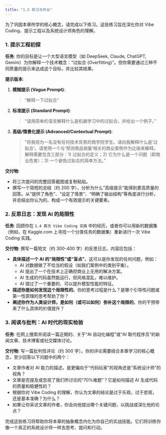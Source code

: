 ```yaml
---
title: "1.5 练习与作业"
---
```


为了巩固本章所学的核心概念，请完成以下练习。这些练习旨在深化你对 Vibe Coding、提示工程以及系统设计师角色的理解。

### 1. 提示工程初探

**任务**:
你的目标是让一个大型语言模型（如 DeepSeek, Claude, ChatGPT, Gemini）为你解释一个技术概念：“过拟合 (Overfitting)”。但你需要通过三种不同质量的提示来达成这个目标，并比较其结果。

**提示版本**:

1.  **模糊提示 (Vague Prompt)**:

    > "解释一下过拟合"

2.  **标准提示 (Standard Prompt)**:

    > "请用简单的语言解释什么是机器学习中的过拟合，并给出一个例子。"

3.  **高级/情景化提示 (Advanced/Contextual Prompt)**:

    > "将我视为一名没有任何技术背景的商学院学生。请向我解释什么是‘过拟合’。请使用一个与‘预测商品销量’相关的商业案例作为比喻来解释。解释需要包含三部分：1) 过拟合的定义；2) 它为什么是一个问题（即商业危害）；3) 一个避免过拟合的简单方法。"

**交付物**:

-   将三次提问的完整回答截图或复制粘贴。
-   撰写一个简短的总结（约 200 字），分析为什么“高级提示”能得到更高质量的回答。从“提供了角色”、“设定了情景”、“明确了输出结构”等角度进行分析，并总结出你认为的、构成一个有效提示的关键要素。

### 2. 反思日志：发现 AI 的局限性

**任务**:
回顾你在 `1.4 首次 Vibe Coding 实践` 中的经历，或者你可以用新的数据集（例如，在 Kaggle.com 上寻找一个分类任务的数据集）重新进行一次 Vibe Coding 实践。

**交付物**:
撰写一篇短文（约 300-400 字）的反思日志。内容应包括：

-   **具体描述一个 AI 的“局限性”或“盲点”**。这可以是你发现的任何问题，例如：
    -   AI 对数据做了不恰当的假设（如我们案例中的类别平衡）。
    -   AI 提出了一个在技术上正确但商业上无用的解决方案。
    -   AI 生成的代码虽然能运行，但风格混乱，难以维护。
    -   AI 错过了一个重要的、可以提升模型性能的特征。
-   **描述你是如何发现这个局限性的**。你的思考过程是什么？是哪个引导性问题或第一性原理的思考帮助了你？
-   **阐述你作为人类设计师，是如何（或可以如何）弥补这个局限的**。你的干预带来了什么具体的价值提升？

### 3. 阅读与批判：AI 时代的现实检验

**任务**:
在网上搜索并阅读一篇近期的、关于“AI 自动化编程”或“AI 取代程序员”的新闻文章、技术博客或社交媒体讨论。

**交付物**:
写一篇批判性评论（约 300 字）。你的评论需要结合本章学习的核心概念，至少回答以下问题中的两个：

-   文章作者对 AI 能力的描述，是更偏向于“代码玩家”的视角还是“系统设计师”的视角？
-   文章是否提及或忽视了我们所讨论的“70%难题”？它是如何描述 AI 生成代码的质量和稳健性的？
-   根据你对 Vibe Coding 的理解，你认为文章的结论是过于乐观、过于悲观，还是基本准确？为什么？
-   如果让你采访文章的作者，你会向他提出哪个关键问题，以挑战或深化他的论点？


完成这些练习将帮助你将本章的抽象概念内化为你自己的实战技能。它们将训练你像一个真正的系统设计师一样去思考、提问和行动。
